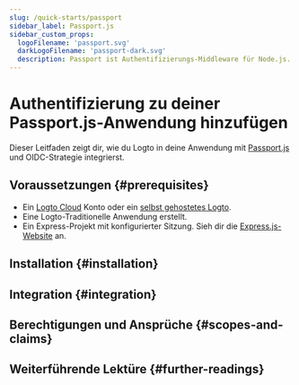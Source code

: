 ```yaml
---
slug: /quick-starts/passport
sidebar_label: Passport.js
sidebar_custom_props:
  logoFilename: 'passport.svg'
  darkLogoFilename: 'passport-dark.svg'
  description: Passport ist Authentifizierungs-Middleware für Node.js.
---
```




# Authentifizierung zu deiner Passport.js-Anwendung hinzufügen

Dieser Leitfaden zeigt dir, wie du Logto in deine Anwendung mit [Passport.js](https://www.passportjs.org/) und OIDC-Strategie integrierst.

<GuideTip />

## Voraussetzungen \{#prerequisites}

- Ein [Logto Cloud](https://cloud.logto.io) Konto oder ein [selbst gehostetes Logto](/introduction/set-up-logto-oss).
- Eine Logto-Traditionelle Anwendung erstellt.
- Ein Express-Projekt mit konfigurierter Sitzung. Sieh dir die [Express.js-Website](https://expressjs.com/) an.

## Installation \{#installation}

<Installation />

## Integration \{#integration}

<Integration />

## Berechtigungen und Ansprüche \{#scopes-and-claims}

<ScopesAndClaims />

## Weiterführende Lektüre \{#further-readings}

<FurtherReadings />
